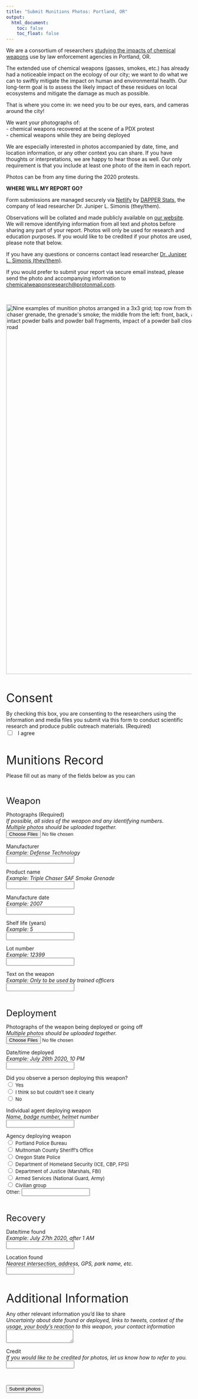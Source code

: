 ```yaml
---
title: "Submit Munitions Photos: Portland, OR"
output:
  html_document:
    toc: false
    toc_float: false
---
```



We are a consortium of researchers [studying the impacts of chemical weapons](https://www.dapperstats.com/project/chemical_weapons/) use by law enforcement agencies in Portland, OR. 

The extended use of chemical weapons (gasses, smokes, etc.) has already had a noticeable impact on the ecology of our city; we want to do what we can to swiftly mitigate the impact on human and environmental health. 
Our long-term goal is to assess the likely impact of these residues on local ecosystems and mitigate the damage as much as possible.

That is where you come in: we need you to be our eyes, ears, and cameras around the city! 

We want your photographs of:  
- chemical weapons recovered at the scene of a PDX protest  
- chemical weapons while they are being deployed

We are especially interested in photos accompanied by date, time, and location information, or any other context you can share. 
If you have thoughts or interpretations, we are happy to hear those as well. 
Our only requirement is that you include at least one photo of the item in each report.

Photos can be from any time during the 2020 protests.

**WHERE WILL MY REPORT GO?**

Form submissions are managed securely via [Netlify](https://www.netlify.com/) by [DAPPER Stats](https://dapperstats.com), the company of lead researcher Dr. Juniper L. Simonis (they/them).

Observations will be collated and made publicly available on [our website](https://www.chemicalweaponsresearch.com).
We will remove identifying information from all text and photos before sharing any part of your report. 
Photos will only be used for research and education purposes.
If you would like to be credited if your photos are used, please note that below.

If you have any questions or concerns contact lead researcher [Dr. Juniper L. Simonis (they/them)](mailto: chemicalweaponsresearch@protonmail.com).

If you would prefer to submit your report via secure email instead, please send the photo and accompanying information to [chemicalweaponsresearch@protonmail.com](mailto: chemicalweaponsresearch@protonmail.com).

<br>

<img src="images/submission_examples.png" alt="Nine examples of munition photos arranged in a 3x3 grid; top row from the left: three SAF Smoke triple chaser grenade parts, the top of a triple chaser grenade, the grenade's smoke; the middle from the left: front, back, and bottom of a CS Instantaneous Blast grenade; bottom row from the left: intact powder balls and powder ball fragments, impact of a powder ball close up in the road, pulled back shot of multiple powder ball impacts in the road" width="1000"> 

<br>

<form name="munitions" method="POST" data-netlify="true">
  <p>
    <font size="+3">Consent</font>
  </p>
  <p>
    <label>
      By checking this box, you are consenting to the researchers using the information and media files you submit via this form to conduct scientific research and produce public outreach materials. (Required)
    </label> 
    <br> 
    <input type="checkbox" name="consent" required/> &nbsp;
    I agree
  </p>
  <br>
  <p>
    <font size="+3">
      Munitions Record
    </font>
  </p>
  <p>
    Please fill out as many of the fields below as you can
  </p>
  <br>
  <p>
    <font size="+2">
      Weapon
    </font>
  </p>
  <p>
    <label>
      Photographs (Required)
    </label>
    <br>
    <em>
      If possible, all sides of the weapon and any identifying numbers.  
      Multiple photos should be uploaded together.
    </em>
    <input type="file" id="munition_photos" name="munitions_photos" multiple required/>
    <br>
  </p>
  <p>
    <label>
      Manufacturer
    </label>
      <br>
      <em>
        Example: Defense Technology
      </em>
    <br>
    <input type="text" id="manufacturer" name="manufacturer"/>
    <br>
  </p>
  <p>
    <label>
      Product name
    </label>
      <br>
      <em>
        Example: Triple Chaser SAF Smoke Grenade
      </em>
    <br>
    <input type="text" id="product" name="product"/>
    <br>
  </p>
  <p>
    <label>
      Manufacture date
    </label>
      <br>
      <em>
        Example: 2007
      </em>
    <br>
    <input type="text" id="manufacture_date" name="manufacture_date"/>
    <br>
  </p>
  <p>
    <label>
      Shelf life (years)
    </label>
      <br>
      <em>
        Example: 5
      </em>
    <br>
    <input type="text" id="shelf_life" name="shelf_life"/>
    <br>
  </p>
  <p>
    <label>
      Lot number
    </label>
      <br>
      <em>
        Example: 12399
      </em>
    <br>
    <input type="text" id="shelf_life" name="shelf_life"/>
    <br>
  </p>
  <p>
    <label>
      Text on the weapon
    </label>
      <br>
      <em>
        Example: Only to be used by trained officers
      </em>
    <br>
    <input type="text" id="weapon_text" name="weapon_text"/>
    <br>
  </p>


  <br>
  <p>
    <font size="+2">
      Deployment
    </font>
  </p>
  <p>
    <label>
      Photographs of the weapon being deployed or going off
    </label>
    <br> 
    <em>
      Multiple photos should be uploaded together.
    </em>
    <input type="file" id="deployment_photos" name="deployment_files" multiple/>
    <br>
  </p>
  <p>
    <label>
      Date/time deployed
    </label>
      <br>
      <em>
        Example: July 26th 2020, 10 PM
      </em>
    <br>
    <input type="text" id="date_time_deployed" name="date_time_deployed"/>
    <br>
  </p>
  <p>
    <label>
      Did you observe a person deploying this weapon?
    </label>
    <br>
    <input type="radio" id="yes" name="in_deployment"/>
    <label for="yes">
      <font size="-1">
        Yes
      </font>
    </label>
    <br>
    <input type="radio" id="maybe" name="in_deployment"/>
    <label for="maybe">
      <font size="-1">
        I think so but couldn't see it clearly
      </font>
    </label>
    <br>
    <input type="radio" id="no" name="in_deployment"/>
    <label for="no">
      <font size="-1">
        No
      </font>
    </label>
  </p>
  <p>
    <label>
      Individual agent deploying weapon 
    </label>
    <br>
    <em>
      Name, badge number, helmet number
    </em>
    <br>
    <input type="text" id="deployer" name="deployer"/>
  </p>
  <p>
    <label>
      Agency deploying weapon
    </label>
    <br>
    <input type="radio" id="ppb" name="agency_deploying"/>
    <label for="ppb">
      <font size="-1">
        Portland Police Bureau
      </font>
    </label>
    <br>
    <input type="radio" id="mcso" name="agency_deploying"/>
    <label for="mcso">
      <font size="-1">
        Multnomah County Sheriff's Office
      </font>
    </label>
    <br>
    <input type="radio" id="osp" name="agency_deploying"/>
    <label for="osp">
      <font size="-1">
        Oregon State Police
      </font>
    </label>
    <br>
    <input type="radio" id="dhs" name="agency_deploying"/>
    <label for="dhs">
      <font size="-1">
        Department of Homeland Security (ICE, CBP, FPS)
      </font>
    </label>
    <br>
    <input type="radio" id="doj" name="agency_deploying"/>
    <label for="doj">
      <font size="-1">
        Department of Justice (Marshals, FBI)
      </font>
    </label>
    <br>
    <input type="radio" id="armed_services" name="agency_deploying"/>
    <label for="armed_services">
      <font size="-1">
        Armed Services (National Guard, Army)
      </font>
    </label>
    <br>
    <input type="radio" id="civilian" name="agency_deploying"/>
    <label for="civilian">
      <font size="-1">
        Civilian group
      </font>
    </label>
    <br>
    <label for="other">
      <font size="-1">
        Other:
      </font>
    </label>
    <input type="text" id="other" name="agency_deploying"/>
    <br>
  </p>
  <br>
  <p>
    <font size="+2">
      Recovery
    </font>
  </p>
  <p>
    <label>
      Date/time found
    </label>
      <br>
      <em>
        Example: July 27th 2020, after 1 AM
      </em>
    <br>
    <input type="text" id="date_time_found" name="date_time_found"/>
    <br>
  </p>
  <p>
    <label>
      Location found
    </label>
      <br>
      <em>
      Nearest intersection, address, GPS, park name, etc.
      </em>
    <br>
    <input type="text" id="location_found" name="location_found"/>
    <br>
  </p>
  <br>
  <p>
    <font size="+3">
      Additional Information
    </font>
  </p>
  <p>
    <label>
      Any other relevant information you'd like to share
    </label>
    <br>
    <em>
      Uncertainty about date found or deployed, links to tweets, context of the usage, your body's reaction to this weapon, your contact information
    </em>
    <textarea name="narrative">
    </textarea>
    <br>
  </p>
  <p>
    <label>
      Credit
    </label>
      <br>
      <em>
      If you would like to be credited for photos, let us know how to refer to you.
      </em>
    <br>
    <input type="text" id="credit" name="credit"/>
    <br>
  </p>
  <br>
  <p>
    <button type="submit">
      Submit photos
    </button>
  </p>
</form>

<br>